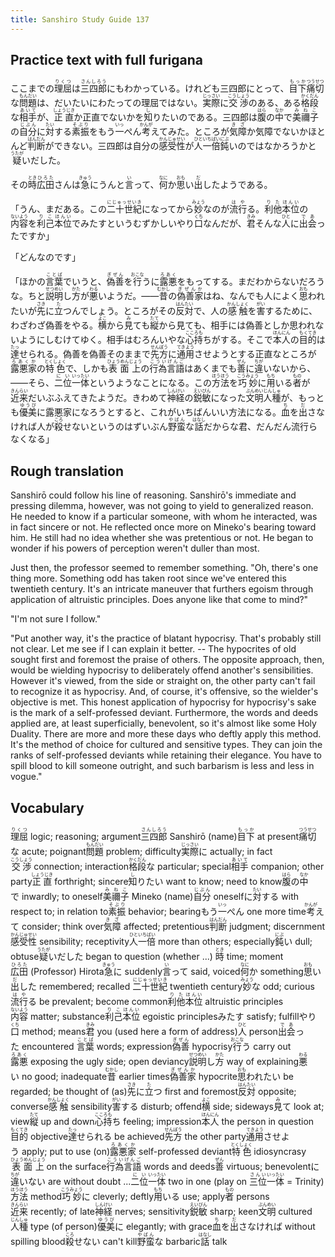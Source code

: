 ```yaml
---
title: Sanshiro Study Guide 137
---
```


## Practice text with full furigana

<p>
ここまでの<ruby><rb>理屈</rb><rt>りくつ</rt></ruby>は<ruby><rb>三四郎</rb><rt>さんしろう</rt></ruby>にもわかっている。けれども三四郎にとって、<ruby><rb>目下</rb><rt>もっか</rt></ruby><ruby><rb>痛切</rb><rt>つうせつ</rt></ruby>な<ruby><rb>問題</rb><rt>もんだい</rt></ruby>は、だいたいにわたっての理屈ではない。<ruby><rb>実際</rb><rt>じっさい</rt></ruby>に<ruby><rb>交渉</rb><rt>こうしょう</rt></ruby>のある、ある<ruby><rb>格段</rb><rt>かくだん</rt></ruby>な<ruby><rb>相手</rb><rt>あいて</rt></ruby>が、<ruby><rb>正直</rb><rt>しょうじき</rt></ruby>か正直でないかを<ruby><rb>知</rb><rt>し</rt></ruby>りたいのである。三四郎は<ruby><rb>腹</rb><rt>はら</rt></ruby>の<ruby><rb>中</rb><rt>なか</rt></ruby>で<ruby><rb>美禰子</rb><rt>みねこ</rt></ruby>の<ruby><rb>自分</rb><rt>じぶん</rt></ruby>に<ruby><rb>対</rb><rt>たい</rt></ruby>する<ruby><rb>素振</rb><rt>そぶり</rt></ruby>をもう<ruby><rb>一</rb><rt>いっ</rt></ruby>ぺん<ruby><rb>考</rb><rt>かんが</rt></ruby>えてみた。ところが<ruby><rb>気障</rb><rt>きざ</rt></ruby>か気障でないかほとんど<ruby><rb>判断</rb><rt>はんだん</rt></ruby>ができない。三四郎は自分の<ruby><rb>感受性</rb><rt>かんじゅせい</rt></ruby>が<ruby><rb>人一倍</rb><rt>ひといちばい</rt></ruby><ruby><rb>鈍</rb><rt>にぶ</rt></ruby>いのではなかろうかと<ruby><rb>疑</rb><rt>うたが</rt></ruby>いだした。
</p>

<p>
その<ruby><rb>時</rb><rt>とき</rt></ruby><ruby><rb>広田</rb><rt>ひろた</rt></ruby>さんは<ruby><rb>急</rb><rt>きゅう</rt></ruby>にうんと<ruby><rb>言</rb><rt>い</rt></ruby>って、<ruby><rb>何</rb><rt>なに</rt></ruby>か<ruby><rb>思</rb><rt>おも</rt></ruby>い<ruby><rb>出</rb><rt>だ</rt></ruby>したようである。
</p>

<p>
「うん、まだある。この<ruby><rb>二十世紀</rb><rt>にじゅっせいき</rt></ruby>になってから<ruby><rb>妙</rb><rt>みょう</rt></ruby>なのが<ruby><rb>流行</rb><rt>はや</rt></ruby>る。<ruby><rb>利他</rb><rt>りた</rt></ruby><ruby><rb>本位</rb><rt>ほんい</rt></ruby>の<ruby><rb>内容</rb><rt>ないよう</rt></ruby>を<ruby><rb>利己</rb><rt>りこ</rt></ruby><ruby><rb>本位</rb><rt>ほんい</rt></ruby>でみたすというむずかしいやり<ruby><rb>口</rb><rt>くち</rt></ruby>なんだが、<ruby><rb>君</rb><rt>きみ</rt></ruby>そんな<ruby><rb>人</rb><rt>ひと</rt></ruby>に<ruby><rb>出会</rb><rt>であ</rt></ruby>ったですか」
</p>

「どんなのです」

<p>
「ほかの<ruby><rb>言葉</rb><rt>ことば</rt></ruby>でいうと、<ruby><rb>偽善</rb><rt>ぎぜん</rt></ruby>を<ruby><rb>行</rb><rt>おこな</rt></ruby>うに<ruby><rb>露悪</rb><rt>ろあく</rt></ruby>をもってする。まだわからないだろうな。ちと<ruby><rb>説明</rb><rt>せつめい</rt></ruby>し<ruby><rb>方</rb><rt>かた</rt></ruby>が<ruby><rb>悪</rb><rt>わる</rt></ruby>いようだ。――<ruby><rb>昔</rb><rt>むかし</rt></ruby>の<ruby><rb>偽善家</rb><rt>ぎぜんか</rt></ruby>はね、なんでも人によく<ruby><rb>思</rb><rt>おも</rt></ruby>われたいが<ruby><rb>先</rb><rt>さき</rt></ruby>に<ruby><rb>立</rb><rt>た</rt></ruby>つんでしょう。ところがその<ruby><rb>反対</rb><rt>はんたい</rt></ruby>で、人の<ruby><rb>感触</rb><rt>かんしょく</rt></ruby>を<ruby><rb>害</rb><rt>がい</rt></ruby>するために、わざわざ偽善をやる。<ruby><rb>横</rb><rt>よこ</rt></ruby>から<ruby><rb>見</rb><rt>み</rt></ruby>ても<ruby><rb>縦</rb><rt>たて</rt></ruby>から見ても、相手には偽善としか思われないようにしむけてゆく。相手はむろんいやな<ruby><rb>心持</rb><rt>こころも</rt></ruby>ちがする。そこで<ruby><rb>本人</rb><rt>ほんにん</rt></ruby>の<ruby><rb>目的</rb><rt>もくてき</rt></ruby>は<ruby><rb>達</rb><rt>たっ</rt></ruby>せられる。偽善を偽善そのままで<ruby><rb>先方</rb><rt>せんぽう</rt></ruby>に<ruby><rb>通用</rb><rt>てきよう</rt></ruby>させようとする正直なところが<ruby><rb>露悪家</rb><rt>ろあくか</rt></ruby>の<ruby><rb>特色</rb><rt>とくしょく</rt></ruby>で、しかも<ruby><rb>表面上</rb><rt>ひょうめんじょう</rt></ruby>の<ruby><rb>行為</rb><rt>こうい</rt></ruby><ruby><rb>言語</rb><rt>げんご</rt></ruby>はあくまでも<ruby><rb>善</rb><rt>ぜん</rt></ruby>に<ruby><rb>違</rb><rt>ちが</rt></ruby>いないから、――そら、<ruby><rb>二位</rb><rt>にい</rt></ruby><ruby><rb>一体</rb><rt>いったい</rt></ruby>というようなことになる。この<ruby><rb>方法</rb><rt>ほうほう</rt></ruby>を<ruby><rb>巧妙</rb><rt>こうみょう</rt></ruby>に<ruby><rb>用</rb><rt>もち</rt></ruby>いる<ruby><rb>者</rb><rt>もの</rt></ruby>が<ruby><rb>近来</rb><rt>きんらい</rt></ruby>だいぶふえてきたようだ。きわめて<ruby><rb>神経</rb><rt>しんけい</rt></ruby>の<ruby><rb>鋭敏</rb><rt>えいびん</rt></ruby>になった<ruby><rb>文明</rb><rt>ぶんめい</rt></ruby><ruby><rb>人種</rb><rt>じんしゅ</rt></ruby>が、もっとも<ruby><rb>優美</rb><rt>ゆうび</rt></ruby>に露悪家になろうとすると、これがいちばんいい方法になる。<ruby><rb>血</rb><rt>ち</rt></ruby>を<ruby><rb>出</rb><rt>だ</rt></ruby>さなければ人が<ruby><rb>殺</rb><rt>ころ</rt></ruby>せないというのはずいぶん<ruby><rb>野蛮</rb><rt>やばん</rt></ruby>な<ruby><rb>話</rb><rt>はなし</rt></ruby>だからな君、だんだん流行らなくなる」
</p>


## Rough translation

Sanshirō could follow his line of reasoning. Sanshirō's immediate and pressing dilemma, however, was not going to yield to generalized reason. He needed to know if a particular someone, with whom he interacted, was in fact sincere or not. He reflected once more on Mineko's bearing toward him. He still had no idea whether she was pretentious or not. He began to wonder if his powers of perception weren't duller than most.  

Just then, the professor seemed to remember something. "Oh, there's one thing more. Something odd has taken root since we've entered this twentieth century. It's an intricate maneuver that furthers egoism through application of altruistic principles. Does anyone like that come to mind?"

"I'm not sure I follow."

"Put another way, it's the practice of blatant hypocrisy. That's probably still not clear. Let me see if I can explain it better. -- The hypocrites of old sought first and foremost the praise of others. The opposite approach, then, would be wielding hypocrisy to deliberately offend another's sensibilities. However it's viewed, from the side or straight on, the other party can't fail to recognize it as hypocrisy. And, of course, it's offensive, so the wielder's objective is met. This honest application of hypocrisy for hypocrisy's sake is the mark of a self-professed deviant. Furthermore, the words and deeds applied are, at least superficially, benevolent, so it's almost like some Holy Duality. There are more and more these days who deftly apply this method. It's the method of choice for cultured and sensitive types. They can join the ranks of self-professed deviants while retaining their elegance. You have to spill blood to kill someone outright, and such barbarism is less and less in vogue."


## Vocabulary

<p>
<span class="vocabstudy"><ruby><rb>理屈</rb><rt>りくつ</rt></ruby>&nbsp;logic; reasoning; argument</span><span class="vocabstudy"><ruby><rb>三四郎</rb><rt>さんしろう</rt></ruby>&nbsp;Sanshirō (name)</span><span class="vocabstudy"><ruby><rb>目下</rb><rt>もっか</rt></ruby>&nbsp;at present</span><span class="vocabstudy"><ruby><rb>痛切</rb><rt>つうせつ</rt></ruby>な&nbsp;acute; poignant</span><span class="vocabstudy"><ruby><rb>問題</rb><rt>もんだい</rt></ruby>&nbsp;problem; difficulty</span><span class="vocabstudy"><ruby><rb>実際</rb><rt>じっさい</rt></ruby>に&nbsp;actually; in fact</span><span class="vocabstudy"><ruby><rb>交渉</rb><rt>こうしょう</rt></ruby>&nbsp;connection; interaction</span><span class="vocabstudy"><ruby><rb>格段</rb><rt>かくだん</rt></ruby>な&nbsp;particular; special</span><span class="vocabstudy"><ruby><rb>相手</rb><rt>あいて</rt></ruby>&nbsp;companion; other party</span><span class="vocabstudy"><ruby><rb>正直</rb><rt>しょうじき</rt></ruby>&nbsp;forthright; sincere</span><span class="vocabstudy"><ruby><rb>知</rb><rt>し</rt></ruby>りたい&nbsp;want to know; need to know</span><span class="vocabstudy"><ruby><rb>腹</rb><rt>はら</rt></ruby>の<ruby><rb>中</rb><rt>なか</rt></ruby>で&nbsp;inwardly; to oneself</span><span class="vocabstudy"><ruby><rb>美禰子</rb><rt>みねこ</rt></ruby>&nbsp;Mineko (name)</span><span class="vocabstudy"><ruby><rb>自分</rb><rt>じぶん</rt></ruby>&nbsp;oneself</span><span class="vocabstudy">に<ruby><rb>対</rb><rt>たい</rt></ruby>する&nbsp;with respect to; in relation to</span><span class="vocabstudy"><ruby><rb>素振</rb><rt>そぶり</rt></ruby>&nbsp;behavior; bearing</span><span class="vocabstudy">もう<ruby><rb>一</rb><rt>いっ</rt></ruby>ぺん&nbsp;one more time</span><span class="vocabstudy"><ruby><rb>考</rb><rt>かんが</rt></ruby>えて&nbsp;consider; think over</span><span class="vocabstudy"><ruby><rb>気障</rb><rt>きざ</rt></ruby>&nbsp;affected; pretentious</span><span class="vocabstudy"><ruby><rb>判断</rb><rt>はんだん</rt></ruby>&nbsp;judgment; discernment</span><span class="vocabstudy"><ruby><rb>感受性</rb><rt>かんじゅせい</rt></ruby>&nbsp;sensibility; receptivity</span><span class="vocabstudy"><ruby><rb>人一倍</rb><rt>ひといちばい</rt></ruby>&nbsp;more than others; especially</span><span class="vocabstudy"><ruby><rb>鈍</rb><rt>にぶ</rt></ruby>い&nbsp;dull; obtuse</span><span class="vocabstudy"><ruby><rb>疑</rb><rt>うたが</rt></ruby>いだした&nbsp;began to question (whether ...)</span>
<span class="vocabstudy"><ruby><rb>時</rb><rt>とき</rt></ruby>&nbsp;time; moment</span><span class="vocabstudy"><ruby><rb>広田</rb><rt>ひろた</rt></ruby>&nbsp;(Professor) Hirota</span><span class="vocabstudy"><ruby><rb>急</rb><rt>きゅう</rt></ruby>に&nbsp;suddenly</span><span class="vocabstudy"><ruby><rb>言</rb><rt>い</rt></ruby>って&nbsp;said, voiced</span><span class="vocabstudy"><ruby><rb>何</rb><rt>なに</rt></ruby>か&nbsp;something</span><span class="vocabstudy"><ruby><rb>思</rb><rt>おも</rt></ruby>い<ruby><rb>出</rb><rt>だ</rt></ruby>した&nbsp;remembered; recalled</span>
<span class="vocabstudy"><ruby><rb>二十世紀</rb><rt>にじゅっせいき</rt></ruby>&nbsp;twentieth century</span><span class="vocabstudy"><ruby><rb>妙</rb><rt>みょう</rt></ruby>な&nbsp;odd; curious</span><span class="vocabstudy"><ruby><rb>流行</rb><rt>はや</rt></ruby>る&nbsp;be prevalent; become common</span><span class="vocabstudy"><ruby><rb>利他</rb><rt>りた</rt></ruby><ruby><rb>本位</rb><rt>ほんい</rt></ruby>&nbsp;altruistic principles</span><span class="vocabstudy"><ruby><rb>内容</rb><rt>ないよう</rt></ruby>&nbsp;matter; substance</span><span class="vocabstudy"><ruby><rb>利己</rb><rt>りこ</rt></ruby><ruby><rb>本位</rb><rt>ほんい</rt></ruby>&nbsp;egoistic principles</span><span class="vocabstudy">みたす&nbsp;satisfy; fulfill</span><span class="vocabstudy">やり<ruby><rb>口</rb><rt>くち</rt></ruby>&nbsp;method; means</span><span class="vocabstudy"><ruby><rb>君</rb><rt>きみ</rt></ruby>&nbsp;you (used here a form of address)</span><span class="vocabstudy"><ruby><rb>人</rb><rt>ひと</rt></ruby>&nbsp;person</span><span class="vocabstudy"><ruby><rb>出会</rb><rt>であ</rt></ruby>った&nbsp;encountered</span>
<span class="vocabstudy"><ruby><rb>言葉</rb><rt>ことば</rt></ruby>&nbsp;words; expression</span><span class="vocabstudy"><ruby><rb>偽善</rb><rt>ぎぜん</rt></ruby>&nbsp;hypocrisy</span><span class="vocabstudy"><ruby><rb>行</rb><rt>おこな</rt></ruby>う&nbsp;carry out</span><span class="vocabstudy"><ruby><rb>露悪</rb><rt>ろあく</rt></ruby>&nbsp;exposing the ugly side; open deviancy</span><span class="vocabstudy"><ruby><rb>説明</rb><rt>せつめい</rt></ruby>し<ruby><rb>方</rb><rt>かた</rt></ruby>&nbsp;way of explaining</span><span class="vocabstudy"><ruby><rb>悪</rb><rt>わる</rt></ruby>い&nbsp;no good; inadequate</span><span class="vocabstudy"><ruby><rb>昔</rb><rt>むかし</rt></ruby>&nbsp;earlier times</span><span class="vocabstudy"><ruby><rb>偽善家</rb><rt>ぎぜんか</rt></ruby>&nbsp;hypocrite</span><span class="vocabstudy"><ruby><rb>思</rb><rt>おも</rt></ruby>われたい&nbsp;be regarded; be thought of (as)</span><span class="vocabstudy"><ruby><rb>先</rb><rt>さき</rt></ruby>に<ruby><rb>立</rb><rt>た</rt></ruby>つ&nbsp;first and foremost</span><span class="vocabstudy"><ruby><rb>反対</rb><rt>はんたい</rt></ruby>&nbsp;opposite; converse</span><span class="vocabstudy"><ruby><rb>感触</rb><rt>かんしょく</rt></ruby>&nbsp;sensibility</span><span class="vocabstudy"><ruby><rb>害</rb><rt>がい</rt></ruby>する&nbsp;disturb; offend</span><span class="vocabstudy"><ruby><rb>横</rb><rt>よこ</rt></ruby>&nbsp;side; sideways</span><span class="vocabstudy"><ruby><rb>見</rb><rt>み</rt></ruby>て&nbsp;look at; view</span><span class="vocabstudy"><ruby><rb>縦</rb><rt>たて</rt></ruby>&nbsp;up and down</span><span class="vocabstudy"><ruby><rb>心持</rb><rt>こころも</rt></ruby>ち&nbsp;feeling; impression</span><span class="vocabstudy"><ruby><rb>本人</rb><rt>ほんにん</rt></ruby>&nbsp;the person in question</span><span class="vocabstudy"><ruby><rb>目的</rb><rt>もくてき</rt></ruby>&nbsp;objective</span><span class="vocabstudy"><ruby><rb>達</rb><rt>たっ</rt></ruby>せられる&nbsp;be achieved</span><span class="vocabstudy"><ruby><rb>先方</rb><rt>せんぽう</rt></ruby>&nbsp;the other party</span><span class="vocabstudy"><ruby><rb>通用</rb><rt>てきよう</rt></ruby>させよう&nbsp;apply; put to use (on)</span><span class="vocabstudy"><ruby><rb>露悪家</rb><rt>ろあくか</rt></ruby>&nbsp;self-professed deviant</span><span class="vocabstudy"><ruby><rb>特色</rb><rt>とくしょく</rt></ruby>&nbsp;idiosyncrasy</span><span class="vocabstudy"><ruby><rb>表面上</rb><rt>ひょうめんじょう</rt></ruby>&nbsp;on the surface</span><span class="vocabstudy"><ruby><rb>行為</rb><rt>こうい</rt></ruby><ruby><rb>言語</rb><rt>げんご</rt></ruby>&nbsp;words and deeds</span><span class="vocabstudy"><ruby><rb>善</rb><rt>ぜん</rt></ruby>&nbsp;virtuous; benevolent</span><span class="vocabstudy">に<ruby><rb>違</rb><rt>ちが</rt></ruby>いない&nbsp;are without doubt ...</span><span class="vocabstudy"><ruby><rb>二位</rb><rt>にい</rt></ruby><ruby><rb>一体</rb><rt>いったい</rt></ruby>&nbsp;two in one (play on <ruby><rb>三位</rb><rt>さんい</rt></ruby><ruby><rb>一体</rb><rt>いったい</rt></ruby> = Trinity)</span><span class="vocabstudy"><ruby><rb>方法</rb><rt>ほうほう</rt></ruby>&nbsp;method</span><span class="vocabstudy"><ruby><rb>巧妙</rb><rt>こうみょう</rt></ruby>に&nbsp;cleverly; deftly</span><span class="vocabstudy"><ruby><rb>用</rb><rt>もち</rt></ruby>いる&nbsp;use; apply</span><span class="vocabstudy"><ruby><rb>者</rb><rt>もの</rt></ruby>&nbsp;persons</span><span class="vocabstudy"><ruby><rb>近来</rb><rt>きんらい</rt></ruby>&nbsp;recently; of late</span><span class="vocabstudy"><ruby><rb>神経</rb><rt>しんけい</rt></ruby>&nbsp;nerves; sensitivity</span><span class="vocabstudy"><ruby><rb>鋭敏</rb><rt>えいびん</rt></ruby>&nbsp;sharp; keen</span><span class="vocabstudy"><ruby><rb>文明</rb><rt>ぶんめい</rt></ruby>&nbsp;cultured</span><span class="vocabstudy"><ruby><rb>人種</rb><rt>じんしゅ</rt></ruby>&nbsp;type (of person)</span><span class="vocabstudy"><ruby><rb>優美</rb><rt>ゆうび</rt></ruby>に&nbsp;elegantly; with grace</span><span class="vocabstudy"><ruby><rb>血</rb><rt>ち</rt></ruby>を<ruby><rb>出</rb><rt>だ</rt></ruby>さなければ&nbsp;without spilling blood</span><span class="vocabstudy"><ruby><rb>殺</rb><rt>ころ</rt></ruby>せない&nbsp;can't kill</span><span class="vocabstudy"><ruby><rb>野蛮</rb><rt>やばん</rt></ruby>な&nbsp;barbaric</span><span class="vocabstudy"><ruby><rb>話</rb><rt>はなし</rt></ruby>&nbsp;talk</span>
</p>

